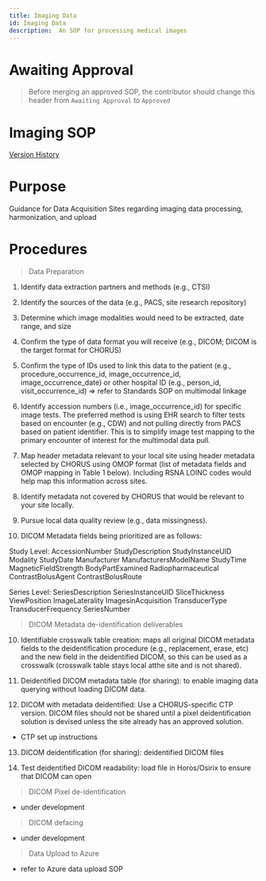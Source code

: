 ```yaml
---
title: Imaging Data
id: Imaging Data
description:  An SOP for processing medical images
---
```

# Awaiting Approval 
> Before merging an approved SOP, the contributor should change this header from `Awaiting Approval` to `Approved`

# Imaging SOP
[Version History](https://github.com/chorus-ai/Chorus_SOP/commits/review-imaging/sop-website/docs/Imaging-Data/review-imaging.mdx)

# Purpose

Guidance for Data Acquisition Sites regarding imaging data processing, harmonization, and upload

# Procedures

> Data Preparation
1. Identify data extraction partners and methods (e.g., CTSI) 

2. Identify the sources of the data (e.g., PACS, site research repository) 

3. Determine which image modalities would need to be extracted, date range, and size 

4. Confirm the type of data format you will receive (e.g., DICOM; DICOM is the target format for CHORUS) 

5. Confirm the type of IDs used to link this data to the patient (e.g., procedure_occurrence_id, image_occurrence_id, image_occurrence_date) or other hospital ID (e.g., person_id, visit_occurrence_id) => refer to Standards SOP on multimodal linkage

6. Identify accession numbers (i.e., image_occurrence_id) for specific image tests. The preferred method is using EHR search to filter tests based on encounter (e.g., CDW) and not pulling directly from PACS based on patient identifier. This is to simplify image test mapping to the primary encounter of interest for the multimodal data pull.

7. Map header metadata relevant to your local site using header metadata selected by CHORUS using OMOP format (list of metadata fields and OMOP mapping in Table 1 below). Including RSNA LOINC codes would help map this information across sites.

8. Identify metadata not covered by CHORUS that would be relevant to your site locally.

9. Pursue local data quality review (e.g., data missingness). 

10. DICOM Metadata fields being prioritized are as follows:

Study Level:
AccessionNumber
StudyDescription
StudyInstanceUID
Modality
StudyDate
Manufacturer
ManufacturersModelName
StudyTime
MagneticFieldStrength
BodyPartExamined
Radiopharmaceutical
ContrastBolusAgent
ContrastBolusRoute

Series Level:
SeriesDescription
SeriesInstanceUID
SliceThickness
ViewPosition
ImageLaterality
ImagesinAcquisition
TransducerType
TransducerFrequency
SeriesNumber

> DICOM Metadata de-identification deliverables

10. Identifiable crosswalk table creation: maps all original DICOM metadata fields to the deidentification procedure (e.g., replacement, erase, etc) and the new field in the deidentified DICOM, so this can be used as a crosswalk (crosswalk table stays local atthe  site and is not shared).

11. Deidentified DICOM metadata table (for sharing): to enable imaging data querying without loading DICOM data.

12. DICOM with metadata deidentified: Use a CHORUS-specific CTP version. DICOM files should not be shared until a pixel deidentification solution is devised unless the site already has an approved solution.

- CTP set up instructions

13. DICOM deidentification (for sharing): deidentified DICOM files

14. Test deidentified DICOM readability: load file in Horos/Osirix to ensure that DICOM can open

> DICOM Pixel de-identification

- under development

> DICOM defacing

- under development

> Data Upload to Azure

- refer to Azure data upload SOP
